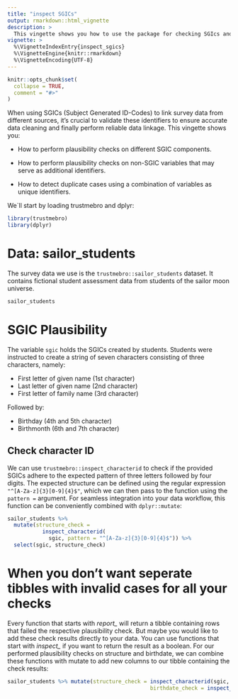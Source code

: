 ```yaml
---
title: "inspect SGICs"
output: rmarkdown::html_vignette
description: >
  This vingette shows you how to use the package for checking SGIcs and related survey data on plausibility
vignette: >
  %\VignetteIndexEntry{inspect_sgics}
  %\VignetteEngine{knitr::rmarkdown}
  %\VignetteEncoding{UTF-8}
---
```


```r
knitr::opts_chunk$set(
  collapse = TRUE,
  comment = "#>"
)
```

When using SGICs (Subject Generated ID-Codes) to link survey data from different sources, it's crucial to validate these identifiers to ensure accurate data cleaning and finally perform reliable data linkage. This vingette shows you:

-   How to perform plausibility checks on different SGIC components.

-   How to perform plausibility checks on non-SGIC variables that may serve as additional identifiers.

-   How to detect duplicate cases using a combination of variables as unique identifiers.

We`ll start by loading trustmebro and dplyr:

```r
library(trustmebro)
library(dplyr)
```

# Data: sailor_students

The survey data we use is the `trustmebro::sailor_students` dataset. It contains fictional student assessment data from students of the sailor moon universe.

```r
sailor_students
```

# SGIC Plausibility

The variable `sgic` holds the SGICs created by students. Students were instructed to create a string of seven characters consisting of three characters, namely:

-   First letter of given name (1st character)
-   Last letter of given name (2nd character)
-   First letter of family name (3rd character)

Followed by:

-   Birthday (4th and 5th character)
-   Birthmonth (6th and 7th character)

## Check character ID

We can use `trustmebro::inspect_characterid` to check if the provided SGICs adhere to the expected pattern of three letters followed by four digits. The expected structure can be defined using the regular expression `"^[A-Za-z]{3}[0-9]{4}$"`, which we can then pass to the function using the `pattern =` argument.
For seamless integration into your data workflow, this function can be conveniently combined with `dplyr::mutate`:

```r
sailor_students %>% 
  mutate(structure_check = 
           inspect_characterid(
             sgic, pattern = "^[A-Za-z]{3}[0-9]{4}$")) %>%
  select(sgic, structure_check)
```


# When you don't want seperate tibbles with invalid cases for all your checks

Every function that starts with *report\_* will return a tibble containing rows that failed the respective plausibility check. But maybe you would like to add these check results directly to your data. You can use functions that start with *inspect\_* if you want to return the result as a boolean. For our performed plausibility checks on structure and birthdate, we can combine these functions with mutate to add new columns to our tibble containing the check results:

```r
sailor_students %>% mutate(structure_check = inspect_characterid(sgic, pattern = "^[A-Za-z]{3}[0-9]{4}$"),
                                             birthdate_check = inspect_birthdaymonth(sgic))
```
